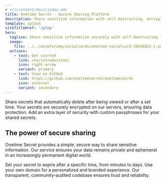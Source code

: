 ```yaml
---
# src/content/docs/index.mdx
title: Onetime Secret - Secure Sharing Platform
description: Share sensitive information with self-destructing, encrypted links that are viewable only once.
template: splash
siteTitleHref: '/plop'
hero:
  tagline: Share sensitive information securely with self-destructing links that are only viewable once.
  image:
    file: ../../assets/img/socialcards/onetime-socialcard-20240823-1.png
  actions:
    - text: Get started
      link: /en/introduction/
      icon: right-arrow
      variant: primary
    - text: View on GitHub
      link: https://github.com/onetimesecret/onetimesecret
      icon: external
      variant: secondary
---
```



<CardGrid stagger>
  <Card title="Self-destructing messages" icon="trash">
    Share secrets that automatically delete after being viewed or after a set time.
  </Card>
  <Card title="Server-side encryption" icon="lock-closed">
    Your secrets are securely encrypted on our servers, ensuring data protection.
  </Card>
  <Card title="Passphrase protection" icon="key">
    Add an extra layer of security with custom passphrases for your shared secrets.
  </Card>
</CardGrid>

## The power of secure sharing

Onetime Secret provides a simple, secure way to share sensitive information. Our service ensures your data remains private and ephemeral in an increasingly permanent digital world.

<CardGrid>
  <Card title="Customizable expiration" icon="clock">
    Set your secret to expire after a specific time, from minutes to days.
  </Card>
  <Card title="Custom domains" icon="globe">
    Use your own domain for a personalized and branded experience.
  </Card>
  <Card title="Open source" icon="github">
    Our transparent, community-audited codebase ensures trust and reliability.
  </Card>
</CardGrid>
